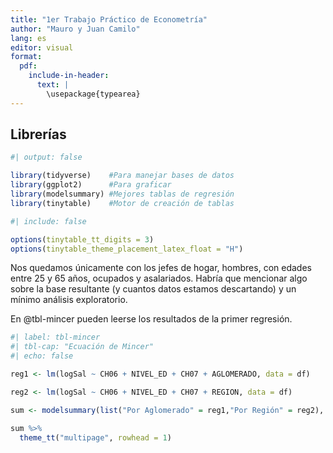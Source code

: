 ```yaml
---
title: "1er Trabajo Práctico de Econometría"
author: "Mauro y Juan Camilo"
lang: es
editor: visual
format:
  pdf:
    include-in-header: 
      text: |
        \usepackage{typearea}
---
```


## Librerías

```r
#| output: false

library(tidyverse)    #Para manejar bases de datos
library(ggplot2)      #Para graficar
library(modelsummary) #Mejores tablas de regresión 
library(tinytable)    #Motor de creación de tablas
```

```r
#| include: false

options(tinytable_tt_digits = 3)
options(tinytable_theme_placement_latex_float = "H")
```

Nos quedamos únicamente con los jefes de hogar, hombres, con edades entre 25 y 65 años, ocupados y asalariados. Habría que mencionar algo sobre la base resultante (y cuantos datos estamos descartando) y un mínimo análisis exploratorio.


\newpage

\KOMAoptions{paper=landscape,pagesize}

\recalctypearea

En @tbl-mincer pueden leerse los resultados de la primer regresión.

```r
#| label: tbl-mincer
#| tbl-cap: "Ecuación de Mincer"
#| echo: false

reg1 <- lm(logSal ~ CH06 + NIVEL_ED + CH07 + AGLOMERADO, data = df)

reg2 <- lm(logSal ~ CH06 + NIVEL_ED + CH07 + REGION, data = df)

sum <- modelsummary(list("Por Aglomerado" = reg1,"Por Región" = reg2), width = 0.8, cap = "Juanca")

sum %>% 
  theme_tt("multipage", rowhead = 1)
```

\newpage

\KOMAoptions{paper=portrait,pagesize}

\recalctypearea
